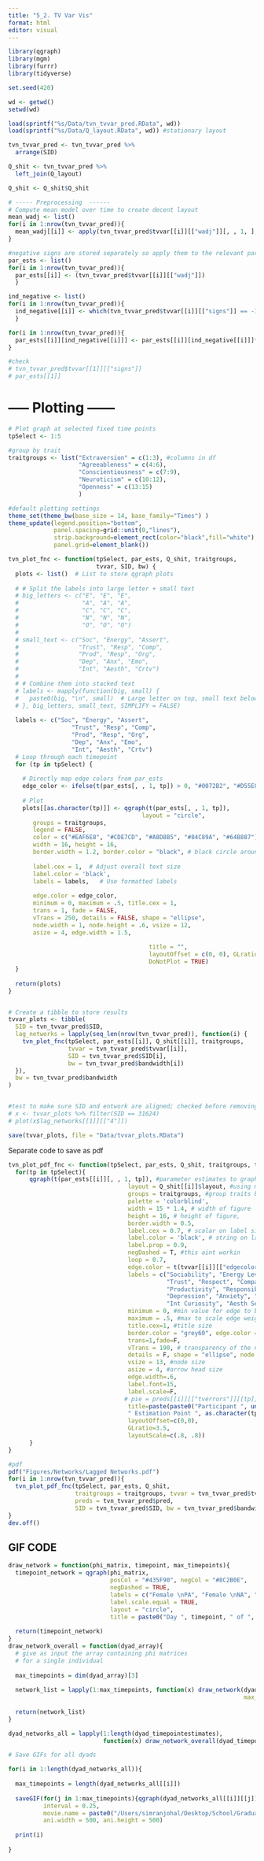 ```yaml
---
title: "5_2. TV Var Vis"
format: html
editor: visual
---
```


```r
library(qgraph)
library(mgm)
library(furrr)
library(tidyverse)

set.seed(420)

wd <- getwd()
setwd(wd)
```

```r
load(sprintf("%s/Data/tvn_tvvar_pred.RData", wd)) 
load(sprintf("%s/Data/Q_layout.RData", wd)) #stationary layout

tvn_tvvar_pred <- tvn_tvvar_pred %>%
  arrange(SID)

Q_shit <- tvn_tvvar_pred %>%
  left_join(Q_layout)

Q_shit <- Q_shit$Q_shit
```

```r
# ----- Preprocessing  ------
# Compute mean model over time to create decent layout
mean_wadj <- list()
for(i in 1:nrow(tvn_tvvar_pred)){
  mean_wadj[[i]] <- apply(tvn_tvvar_pred$tvvar[[i]][["wadj"]][, , 1, ], 1:2, mean)
}

#negative signs are stored separately so apply them to the relevant parameter estimates
par_ests <- list()
for(i in 1:nrow(tvn_tvvar_pred)){
  par_ests[[i]] <- (tvn_tvvar_pred$tvvar[[i]][["wadj"]])
  }

ind_negative <- list()
for(i in 1:nrow(tvn_tvvar_pred)){
  ind_negative[[i]] <- which(tvn_tvvar_pred$tvvar[[i]][["signs"]] == -1, arr.ind = T)
  }

for(i in 1:nrow(tvn_tvvar_pred)){
  par_ests[[i]][ind_negative[[i]]] <- par_ests[[i]][ind_negative[[i]]]*-1
}

#check
# tvn_tvvar_pred$tvvar[[1]][["signs"]]
# par_ests[[1]]
```

# ----- Plotting ------

```r
# Plot graph at selected fixed time points
tpSelect <- 1:5

#group by trait
traitgroups <- list("Extraversion" = c(1:3), #columns in df
                    "Agreeableness" = c(4:6),
                    "Conscientiousness" = c(7:9),
                    "Neuroticism" = c(10:12),
                    "Openness" = c(13:15)
                    )

#default plotting settings
theme_set(theme_bw(base_size = 14, base_family="Times") )
theme_update(legend.position="bottom", 
             panel.spacing=grid::unit(0,"lines"),
             strip.background=element_rect(color="black",fill="white"),
             panel.grid=element_blank())
```

```r
tvn_plot_fnc <- function(tpSelect, par_ests, Q_shit, traitgroups, 
                         tvvar, SID, bw) {
  plots <- list()  # List to store qgraph plots
  
  # # Split the labels into large letter + small text
  # big_letters <- c("E", "E", "E",
  #                  "A", "A", "A",
  #                  "C", "C", "C",
  #                  "N", "N", "N",
  #                  "O", "O", "O")
  # 
  # small_text <- c("Soc", "Energy", "Assert",
  #                 "Trust", "Resp", "Comp", 
  #                 "Prod", "Resp", "Org", 
  #                 "Dep", "Anx", "Emo", 
  #                 "Int", "Aesth", "Crtv")
  # 
  # # Combine them into stacked text
  # labels <- mapply(function(big, small) {
  #   paste0(big, "\n", small)  # Large letter on top, small text below
  # }, big_letters, small_text, SIMPLIFY = FALSE)
  
  labels <- c("Soc", "Energy", "Assert",
                  "Trust", "Resp", "Comp", 
                  "Prod", "Resp", "Org", 
                  "Dep", "Anx", "Emo", 
                  "Int", "Aesth", "Crtv")
  # Loop through each timepoint
  for (tp in tpSelect) {
    
    # Directly map edge colors from par_ests
    edge_color <- ifelse(t(par_ests[, , 1, tp]) > 0, "#0072B2", "#D55E00")
    
    # Plot
    plots[[as.character(tp)]] <- qgraph(t(par_ests[, , 1, tp]),  
                                      layout = "circle", 
       groups = traitgroups, 
       legend = FALSE,
       color = c("#EAF6E8", "#CDE7CD", "#A8D8B5", "#84C89A", "#64B887"),
       width = 16, height = 16,
       border.width = 1.2, border.color = "black", # black circle around node
       
       label.cex = 1,  # Adjust overall text size
       label.color = 'black',
       labels = labels,   # Use formatted labels
       
       edge.color = edge_color, 
       minimum = 0, maximum = .5, title.cex = 1, 
       trans = 1, fade = FALSE,
       vTrans = 250, details = FALSE, shape = "ellipse", 
       node.width = 1, node.height = .6, vsize = 12, 
       asize = 4, edge.width = 1.5,
                                        
                                        title = "",
                                        layoutOffset = c(0, 0), GLratio = 3.5, layoutScale = c(.8, .8),
                                        DoNotPlot = TRUE)
  }                                 
  
  return(plots)
}


# Create a tibble to store results
tvvar_plots <- tibble(
  SID = tvn_tvvar_pred$SID,  
  lag_networks = lapply(seq_len(nrow(tvn_tvvar_pred)), function(i) {
    tvn_plot_fnc(tpSelect, par_ests[[i]], Q_shit[[i]], traitgroups, 
                 tvvar = tvn_tvvar_pred$tvvar[[i]],  
                 SID = tvn_tvvar_pred$SID[i],
                 bw = tvn_tvvar_pred$bandwidth[i])  
  }),
  bw = tvn_tvvar_pred$bandwidth
)


#test to make sure SID and entwork are aligned; checked before removing title
# x <- tvvar_plots %>% filter(SID == 31624)
# plot(x$lag_networks[[1]][["4"]])

save(tvvar_plots, file = "Data/tvvar_plots.RData")
```

Separate code to save as pdf

```r
tvn_plot_pdf_fnc <- function(tpSelect, par_ests, Q_shit, traitgroups, tvvar, preds, SID, bw){
  for(tp in tpSelect){
      qgraph(t(par_ests[[i]][, , 1, tp]), #parameter estimates to graph
                                  layout = Q_shit[[i]]$layout, #using mean; "spring" has overlapping nodes
                                  groups = traitgroups, #group traits by color
                                  palette = 'colorblind',
                                  width = 15 * 1.4, # width of figure
                                  height = 16, # height of figure,
                                  border.width = 0.5,
                                  label.cex = 0.7, # scalar on label size
                                  label.color = 'black', # string on label colors
                                  label.prop = 0.9, 
                                  negDashed = T, #this aint workin
                                  loop = 0.7,
                                  edge.color = t(tvvar[[i]][["edgecolor"]][, , 1, tp]), 
                                  labels = c("Sociability", "Energy Level", "Assertive",
                                             "Trust", "Respect", "Compassion",
                                             "Productivity", "Responsibility", "Organization", 
                                             "Depression", "Anxiety", "Emo Volatility", 
                                             "Int Curiosity", "Aesth Sense", "Crtv Imagination"), #variable names
                                  minimum = 0, #min value for edge to be shown
                                  maximum = .5, #max to scale edge weights
                                  title.cex=1, #title size
                                  border.color = "grey60", edge.color = "grey60", 
                                  trans=1,fade=F,
                                  vTrans = 190, # transparency of the nodes to better determine edges crossing node areas
                                  details = F, shape = "ellipse", node.width=1, node.height=.6, # node appearance
                                  vsize = 13, #node size 
                                  asize = 4, #arrow head size
                                  edge.width=.6,
                                  label.font=15, 
                                  label.scale=F,
                                 # pie = preds[[i]][["tverrors"]][[tp]][["R2"]], 
                                  title=paste(paste0("Participant ", unique(as.character(SID[[i]])), " Lagged Network",
                                  " Estimation Point ", as.character(tp), "\nBandwidth = ", round(bw[[i]],3))),
                                  layoutOffset=c(0,0), 
                                  GLratio=3.5, 
                                  layoutScale=c(.8, .8))
      }
}

```

```r
#pdf
pdf("Figures/Networks/Lagged Networks.pdf")
for(i in 1:nrow(tvn_tvvar_pred)){
  tvn_plot_pdf_fnc(tpSelect, par_ests, Q_shit, 
                   traitgroups = traitgroups, tvvar = tvn_tvvar_pred$tvvar, 
                   preds = tvn_tvvar_pred$pred, 
                   SID = tvn_tvvar_pred$SID, bw = tvn_tvvar_pred$bandwidth)
}
dev.off()
```

## GIF CODE

```r
draw_network = function(phi_matrix, timepoint, max_timepoints){
  timepoint_network = qgraph(phi_matrix,
                             posCol = "#435F90", negCol = "#8C2B0E",
                             negDashed = TRUE,
                             labels = c("Female \nPA", "Female \nNA", "Male \nPA", "Male \nNA"),
                             label.scale.equal = TRUE,
                             layout = "circle",
                             title = paste0("Day ", timepoint, " of ", max_timepoints))
  
  return(timepoint_network)
}
draw_network_overall = function(dyad_array){
  # give as input the array containing phi matrices
  # for a single individual
  
  max_timepoints = dim(dyad_array)[3]
  
  network_list = lapply(1:max_timepoints, function(x) draw_network(dyad_array[, , x], timepoint = x,
                                                                   max_timepoints = max_timepoints))
  
  return(network_list)
}

dyad_networks_all = lapply(1:length(dyad_timepointestimates),
                           function(x) draw_network_overall(dyad_timepointestimates[[x]]))

# Save GIFs for all dyads

for(i in 1:length(dyad_networks_all)){
  
  max_timepoints = length(dyad_networks_all[[i]])
  
  saveGIF(for(j in 1:max_timepoints){qgraph(dyad_networks_all[[i]][[j]])},
          interval = 0.25,
          movie.name = paste0("/Users/simranjohal/Desktop/School/Graduate School/Year 4/PSC 290 - Data Visualization/Final Project/Dyad GIFs/Dyad", i, "_NetworkGIF.gif"),
          ani.width = 500, ani.height = 500)
  
  print(i)
  
}
```
